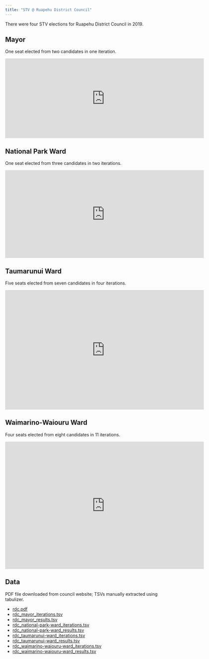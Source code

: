 ```yaml
---
title: "STV @ Ruapehu District Council"
---
```


There were four STV elections for Ruapehu District Council in 2019.

## Mayor

One seat elected from two candidates in one iteration.

<iframe src="https://player.vimeo.com/video/374048850" width="640" height="256" frameborder="0" allow="autoplay; fullscreen" allowfullscreen></iframe>


## National Park Ward

One seat elected from three candidates in two iterations.

<iframe src="https://player.vimeo.com/video/374048874" width="640" height="282" frameborder="0" allow="autoplay; fullscreen" allowfullscreen></iframe>


## Taumarunui Ward

Five seats elected from seven candidates in four iterations.

<iframe src="https://player.vimeo.com/video/374048887" width="640" height="384" frameborder="0" allow="autoplay; fullscreen" allowfullscreen></iframe>


## Waimarino-Waiouru Ward

Four seats elected from eight candidates in 11 iterations.

<iframe src="https://player.vimeo.com/video/374048907" width="640" height="409" frameborder="0" allow="autoplay; fullscreen" allowfullscreen></iframe>



## Data

PDF file downloaded from council website;
TSVs manually extracted using tabulizer.

* [rdc.pdf](sources/2019/rdc.pdf)
* [rdc_mayor_iterations.tsv](sources/2019/rdc_mayor_iterations.tsv)
* [rdc_mayor_results.tsv](sources/2019/rdc_mayor_results.tsv)
* [rdc_national-park-ward_iterations.tsv](sources/2019/rdc_national-park-ward_iterations.tsv)
* [rdc_national-park-ward_results.tsv](sources/2019/rdc_national-park-ward_results.tsv)
* [rdc_taumarunui-ward_iterations.tsv](sources/2019/rdc_taumarunui-ward_iterations.tsv)
* [rdc_taumarunui-ward_results.tsv](sources/2019/rdc_taumarunui-ward_results.tsv)
* [rdc_waimarino-waiouru-ward_iterations.tsv](sources/2019/rdc_waimarino-waiouru-ward_iterations.tsv)
* [rdc_waimarino-waiouru-ward_results.tsv](sources/2019/rdc_waimarino-waiouru-ward_results.tsv)

